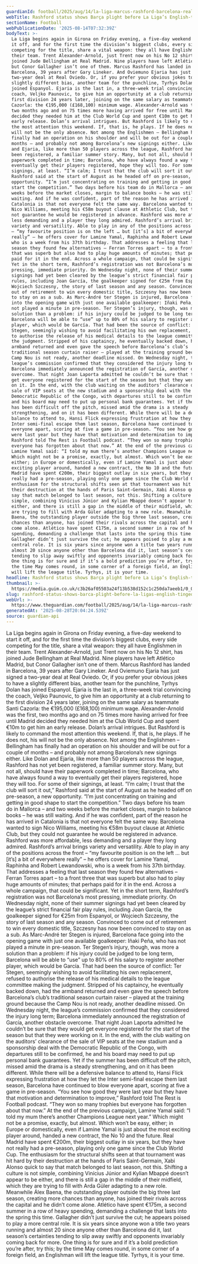```yaml
---
guardianId: football/2025/aug/14/la-liga-marcus-rashford-barcelona-real-madrid-title-race
webTitle: Rashford status shows Barça plight before La Liga’s English-tinged title race
sectionName: Football
webPublicationDate: '2025-08-14T07:32:39Z'
bodyText: >-
  La Liga begins again in Girona on Friday evening, a five-day weekend to start
  it off, and for the first time the division’s biggest clubs, every side
  competing for the title, share a vital weapon: they all have Englishmen in
  their team. Trent Alexander-Arnold, just Trent now on his No 12 shirt, has
  joined Jude Bellingham at Real Madrid. Nine players have left Atlético Madrid,
  but Conor Gallagher isn’t one of them. Marcus Rashford has landed in
  Barcelona, 39 years after Gary Lineker. And Oviemuno Ejaria has just signed a
  two-year deal at Real Oviedo. Or, if you prefer your obvious jokes to have a
  slightly different bias, another team for the punchline, Tyrhys Dolan has
  joined Espanyol. Ejaria is the last in, a three-week trial convincing the
  coach, Veljko Paunovic, to give him an opportunity at a club returning to the
  first division 24 years later, joining on the same salary as teammate Santi
  Cazorla: the €195,000 (£168,100) minimum wage. Alexander-Arnold was the first,
  two months ago and on 75 times more having arrived for free until Madrid
  decided they needed him at the Club World Cup and spent €10m to get him an
  early release. Dolan’s arrival intrigues. But Rashford is likely to command
  the most attention this weekend. If, that is, he plays. If he does not, his
  will not be the only absence. Not among the Englishmen – Bellingham has
  finally had an operation on his shoulder and will be out for a couple of
  months – and probably not among Barcelona’s new signings either. Like Dolan
  and Ejaria, like more than 50 players across the league, Rashford has not yet
  been registered, a familiar summer story. Many, but not all, should have their
  paperwork completed in time; Barcelona, who have always found a way to
  eventually get their players registered, hope they will too. For some of their
  signings, at least. “I’m calm; I trust that the club will sort it out,”
  Rashford said at the start of August as he headed off on pre-season, a new
  opportunity. “I’m just concentrating on training and getting in good shape to
  start the competition.” Two days before his team do in Mallorca – and two
  weeks before the market closes, margin to balance books – he was still
  waiting. And if he was confident, part of the reason he has arrived in
  Catalonia is that not everyone felt the same way. Barcelona wanted to sign
  Nico Williams, meeting his €58m buyout clause at Athletic Club, but they could
  not guarantee he would be registered in advance. Rashford was more affordable,
  less demanding and a player they long admired. Rashford’s arrival brings
  variety and versatility. Able to play in any of the positions across the front
  – “my favourite position is on the left … but [it’s] a bit of everywhere
  really” – he offers cover for Lamine Yamal, Raphinha and Robert Lewandowski,
  who is a week from his 37th birthday. That addresses a feeling that last
  season they found few alternatives – Ferran Torres apart – to a front three
  that was superb but also had to play huge amounts of minutes; that perhaps
  paid for it in the end. Across a whole campaign, that could be significant.
  Yet in the short term, Rashford’s registration was not Barcelona’s most
  pressing, immediate priority. On Wednesday night, none of their summer
  signings had yet been cleared by the league’s strict financial fair play
  rules, including Joan García, the goalkeeper signed for €25m from Espanyol, or
  Wojciech Szczesny, the story of last season and any season. Convinced to come
  out of retirement to win every domestic title, Szczesny has now been convinced
  to stay on as a sub. As Marc-André ter Stegen is injured, Barcelona face going
  into the opening game with just one available goalkeeper: Iñaki Peña, who has
  not played a minute in pre-season. Ter Stegen’s injury, though, was more a
  solution than a problem: if his injury could be judged to be long term,
  Barcelona will be able to “use” up to 80% of his salary to register another
  player, which would be García. That had been the source of conflict: Ter
  Stegen, seemingly wishing to avoid facilitating his own replacement, refused
  to authorise the release of his medical details to the league committee making
  the judgment. Stripped of his captaincy, he eventually backed down, had the
  armband returned and even gave the speech before Barcelona’s club’s
  traditional season curtain raiser – played at the training ground because the
  Camp Nou is not ready, another deadline missed. On Wednesday night, the
  league’s commission confirmed that they considered the injury long term;
  Barcelona immediately announced the registration of García, another obstacle
  overcome. That night Joan Laporta admitted he couldn’t be sure that they would
  get everyone registered for the start of the season but that they were working
  on it. In the end, with the club waiting on the auditors’ clearance of the
  sale of VIP seats at the new stadium and a sponsorship deal with the
  Democratic Republic of the Congo, with departures still to be confirmed, he
  and his board may need to put up personal bank guarantees. Yet if the summer
  has been difficult off the pitch, missed amid the drama is a steady
  strengthening, and on it has been different. While there will be a defensive
  balance to attend to, Hansi Flick expressing frustration at how they let the
  Inter semi-final escape them last season, Barcelona have continued to blow
  everyone apart, scoring at five a game in pre-season. “You see how good they
  were last year but they have that motivation and determination to improve,”
  Rashford told The Rest is Football podcast. “They won so many trophies but
  everyone has forgotten about that now.” At the end of the previous campaign,
  Lamine Yamal said: “I told my mum there’s another Champions League next year.”
  Which might not be a promise, exactly, but almost. Which won’t be easy,
  either; in Europe or domestically, even if Lamine Yamal is just about the most
  exciting player around, handed a new contract, the No 10 and the future. Real
  Madrid have spent €200m, their biggest outlay in six years, but they have not
  really had a pre-season, playing only one game since the Club World Cup. The
  enthusiasm for the structural shifts seen at that tournament was hit hard by
  their destruction at the hands of Paris Saint-Germain, Xabi Alonso quick to
  say that match belonged to last season, not this. Shifting a culture is not
  simple, combining Vinícius Júnior and Kylian Mbappé doesn’t appear to be
  either, and there is still a gap in the middle of their midfield, which they
  are trying to fill with Arda Güler adapting to a new role. Meanwhile Álex
  Baena, the outstanding player outside the big three last season, creating more
  chances than anyone, has joined their rivals across the capital and he didn’t
  come alone. Atlético have spent €175m, a second summer in a row of heavy
  spending, demanding a challenge that lasts into the spring this time.
  Gallagher didn’t just survive the cut; he appears poised to play a more
  central role. It is six years since anyone won a title two years running and
  almost 20 since anyone other than Barcelona did it, last season’s certainties
  tending to slip away swiftly and opponents invariably coming back for more.
  One thing is for sure and if it’s a bold prediction you’re after, try this; by
  the time May comes round, in some corner of a foreign field, an Englishman
  will lift the league title. Tyrhys, it is your time.
headline: Rashford status shows Barça plight before La Liga’s English-tinged title race
thumbnail: >-
  https://media.guim.co.uk/c3b26af05503a24f13b538d152c1c250da7aeeb1/0_0_5000_4000/500.jpg
slug: rashford-status-shows-barca-plight-before-la-ligas-english-tinged-title-race
webUrl: >-
  https://www.theguardian.com/football/2025/aug/14/la-liga-marcus-rashford-barcelona-real-madrid-title-race
generatedAt: '2025-08-28T20:04:24.539Z'
source: guardian-api
---
```

La Liga begins again in Girona on Friday evening, a five-day weekend to start it off, and for the first time the division’s biggest clubs, every side competing for the title, share a vital weapon: they all have Englishmen in their team. Trent Alexander-Arnold, just Trent now on his No 12 shirt, has joined Jude Bellingham at Real Madrid. Nine players have left Atlético Madrid, but Conor Gallagher isn’t one of them. Marcus Rashford has landed in Barcelona, 39 years after Gary Lineker. And Oviemuno Ejaria has just signed a two-year deal at Real Oviedo. Or, if you prefer your obvious jokes to have a slightly different bias, another team for the punchline, Tyrhys Dolan has joined Espanyol. Ejaria is the last in, a three-week trial convincing the coach, Veljko Paunovic, to give him an opportunity at a club returning to the first division 24 years later, joining on the same salary as teammate Santi Cazorla: the €195,000 (£168,100) minimum wage. Alexander-Arnold was the first, two months ago and on 75 times more having arrived for free until Madrid decided they needed him at the Club World Cup and spent €10m to get him an early release. Dolan’s arrival intrigues. But Rashford is likely to command the most attention this weekend. If, that is, he plays. If he does not, his will not be the only absence. Not among the Englishmen – Bellingham has finally had an operation on his shoulder and will be out for a couple of months – and probably not among Barcelona’s new signings either. Like Dolan and Ejaria, like more than 50 players across the league, Rashford has not yet been registered, a familiar summer story. Many, but not all, should have their paperwork completed in time; Barcelona, who have always found a way to eventually get their players registered, hope they will too. For some of their signings, at least. “I’m calm; I trust that the club will sort it out,” Rashford said at the start of August as he headed off on pre-season, a new opportunity. “I’m just concentrating on training and getting in good shape to start the competition.” Two days before his team do in Mallorca – and two weeks before the market closes, margin to balance books – he was still waiting. And if he was confident, part of the reason he has arrived in Catalonia is that not everyone felt the same way. Barcelona wanted to sign Nico Williams, meeting his €58m buyout clause at Athletic Club, but they could not guarantee he would be registered in advance. Rashford was more affordable, less demanding and a player they long admired. Rashford’s arrival brings variety and versatility. Able to play in any of the positions across the front – “my favourite position is on the left … but [it’s] a bit of everywhere really” – he offers cover for Lamine Yamal, Raphinha and Robert Lewandowski, who is a week from his 37th birthday. That addresses a feeling that last season they found few alternatives – Ferran Torres apart – to a front three that was superb but also had to play huge amounts of minutes; that perhaps paid for it in the end. Across a whole campaign, that could be significant. Yet in the short term, Rashford’s registration was not Barcelona’s most pressing, immediate priority. On Wednesday night, none of their summer signings had yet been cleared by the league’s strict financial fair play rules, including Joan García, the goalkeeper signed for €25m from Espanyol, or Wojciech Szczesny, the story of last season and any season. Convinced to come out of retirement to win every domestic title, Szczesny has now been convinced to stay on as a sub. As Marc-André ter Stegen is injured, Barcelona face going into the opening game with just one available goalkeeper: Iñaki Peña, who has not played a minute in pre-season. Ter Stegen’s injury, though, was more a solution than a problem: if his injury could be judged to be long term, Barcelona will be able to “use” up to 80% of his salary to register another player, which would be García. That had been the source of conflict: Ter Stegen, seemingly wishing to avoid facilitating his own replacement, refused to authorise the release of his medical details to the league committee making the judgment. Stripped of his captaincy, he eventually backed down, had the armband returned and even gave the speech before Barcelona’s club’s traditional season curtain raiser – played at the training ground because the Camp Nou is not ready, another deadline missed. On Wednesday night, the league’s commission confirmed that they considered the injury long term; Barcelona immediately announced the registration of García, another obstacle overcome. That night Joan Laporta admitted he couldn’t be sure that they would get everyone registered for the start of the season but that they were working on it. In the end, with the club waiting on the auditors’ clearance of the sale of VIP seats at the new stadium and a sponsorship deal with the Democratic Republic of the Congo, with departures still to be confirmed, he and his board may need to put up personal bank guarantees. Yet if the summer has been difficult off the pitch, missed amid the drama is a steady strengthening, and on it has been different. While there will be a defensive balance to attend to, Hansi Flick expressing frustration at how they let the Inter semi-final escape them last season, Barcelona have continued to blow everyone apart, scoring at five a game in pre-season. “You see how good they were last year but they have that motivation and determination to improve,” Rashford told The Rest is Football podcast. “They won so many trophies but everyone has forgotten about that now.” At the end of the previous campaign, Lamine Yamal said: “I told my mum there’s another Champions League next year.” Which might not be a promise, exactly, but almost. Which won’t be easy, either; in Europe or domestically, even if Lamine Yamal is just about the most exciting player around, handed a new contract, the No 10 and the future. Real Madrid have spent €200m, their biggest outlay in six years, but they have not really had a pre-season, playing only one game since the Club World Cup. The enthusiasm for the structural shifts seen at that tournament was hit hard by their destruction at the hands of Paris Saint-Germain, Xabi Alonso quick to say that match belonged to last season, not this. Shifting a culture is not simple, combining Vinícius Júnior and Kylian Mbappé doesn’t appear to be either, and there is still a gap in the middle of their midfield, which they are trying to fill with Arda Güler adapting to a new role. Meanwhile Álex Baena, the outstanding player outside the big three last season, creating more chances than anyone, has joined their rivals across the capital and he didn’t come alone. Atlético have spent €175m, a second summer in a row of heavy spending, demanding a challenge that lasts into the spring this time. Gallagher didn’t just survive the cut; he appears poised to play a more central role. It is six years since anyone won a title two years running and almost 20 since anyone other than Barcelona did it, last season’s certainties tending to slip away swiftly and opponents invariably coming back for more. One thing is for sure and if it’s a bold prediction you’re after, try this; by the time May comes round, in some corner of a foreign field, an Englishman will lift the league title. Tyrhys, it is your time.
